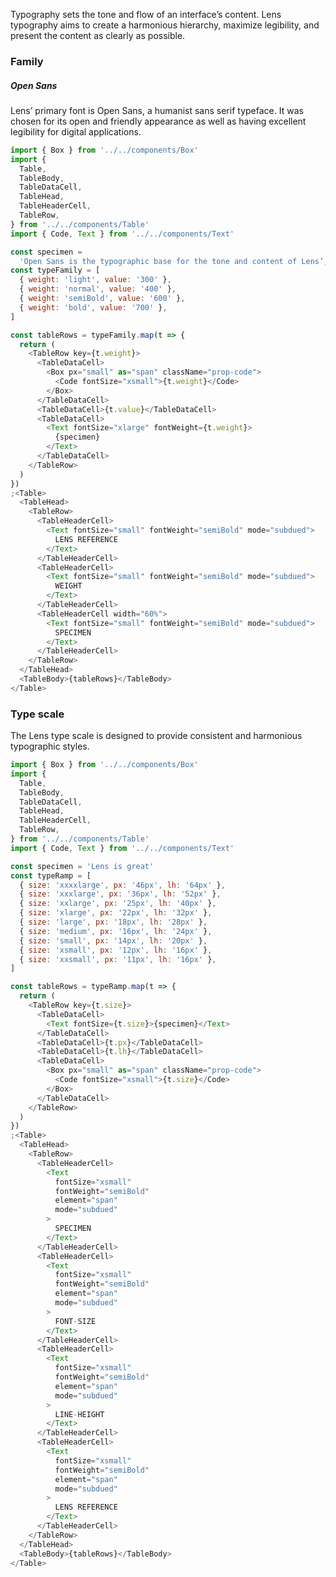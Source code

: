 <div class="component-desc"><p>Typography sets the tone and flow of an interface’s content. Lens typography aims to create a harmonious hierarchy, maximize legibility, and present the content as clearly as possible.</p></div>

<div class="doc-section-divider"></div>

### Family

##### Open Sans

Lens’ primary font is Open Sans, a humanist sans serif typeface. It was chosen for its open and friendly appearance as well as having excellent legibility for digital applications.

```js noeditor
import { Box } from '../../components/Box'
import {
  Table,
  TableBody,
  TableDataCell,
  TableHead,
  TableHeaderCell,
  TableRow,
} from '../../components/Table'
import { Code, Text } from '../../components/Text'

const specimen =
  'Open Sans is the typographic base for the tone and content of Lens’, Lookers design system'
const typeFamily = [
  { weight: 'light', value: '300' },
  { weight: 'normal', value: '400' },
  { weight: 'semiBold', value: '600' },
  { weight: 'bold', value: '700' },
]

const tableRows = typeFamily.map(t => {
  return (
    <TableRow key={t.weight}>
      <TableDataCell>
        <Box px="small" as="span" className="prop-code">
          <Code fontSize="xsmall">{t.weight}</Code>
        </Box>
      </TableDataCell>
      <TableDataCell>{t.value}</TableDataCell>
      <TableDataCell>
        <Text fontSize="xlarge" fontWeight={t.weight}>
          {specimen}
        </Text>
      </TableDataCell>
    </TableRow>
  )
})
;<Table>
  <TableHead>
    <TableRow>
      <TableHeaderCell>
        <Text fontSize="small" fontWeight="semiBold" mode="subdued">
          LENS REFERENCE
        </Text>
      </TableHeaderCell>
      <TableHeaderCell>
        <Text fontSize="small" fontWeight="semiBold" mode="subdued">
          WEIGHT
        </Text>
      </TableHeaderCell>
      <TableHeaderCell width="60%">
        <Text fontSize="small" fontWeight="semiBold" mode="subdued">
          SPECIMEN
        </Text>
      </TableHeaderCell>
    </TableRow>
  </TableHead>
  <TableBody>{tableRows}</TableBody>
</Table>
```

<div class="doc-section-divider"></div>

### Type scale

The Lens type scale is designed to provide consistent and harmonious typographic styles.

```js noeditor
import { Box } from '../../components/Box'
import {
  Table,
  TableBody,
  TableDataCell,
  TableHead,
  TableHeaderCell,
  TableRow,
} from '../../components/Table'
import { Code, Text } from '../../components/Text'

const specimen = 'Lens is great'
const typeRamp = [
  { size: 'xxxxlarge', px: '46px', lh: '64px' },
  { size: 'xxxlarge', px: '36px', lh: '52px' },
  { size: 'xxlarge', px: '25px', lh: '40px' },
  { size: 'xlarge', px: '22px', lh: '32px' },
  { size: 'large', px: '18px', lh: '28px' },
  { size: 'medium', px: '16px', lh: '24px' },
  { size: 'small', px: '14px', lh: '20px' },
  { size: 'xsmall', px: '12px', lh: '16px' },
  { size: 'xxsmall', px: '11px', lh: '16px' },
]

const tableRows = typeRamp.map(t => {
  return (
    <TableRow key={t.size}>
      <TableDataCell>
        <Text fontSize={t.size}>{specimen}</Text>
      </TableDataCell>
      <TableDataCell>{t.px}</TableDataCell>
      <TableDataCell>{t.lh}</TableDataCell>
      <TableDataCell>
        <Box px="small" as="span" className="prop-code">
          <Code fontSize="xsmall">{t.size}</Code>
        </Box>
      </TableDataCell>
    </TableRow>
  )
})
;<Table>
  <TableHead>
    <TableRow>
      <TableHeaderCell>
        <Text
          fontSize="xsmall"
          fontWeight="semiBold"
          element="span"
          mode="subdued"
        >
          SPECIMEN
        </Text>
      </TableHeaderCell>
      <TableHeaderCell>
        <Text
          fontSize="xsmall"
          fontWeight="semiBold"
          element="span"
          mode="subdued"
        >
          FONT-SIZE
        </Text>
      </TableHeaderCell>
      <TableHeaderCell>
        <Text
          fontSize="xsmall"
          fontWeight="semiBold"
          element="span"
          mode="subdued"
        >
          LINE-HEIGHT
        </Text>
      </TableHeaderCell>
      <TableHeaderCell>
        <Text
          fontSize="xsmall"
          fontWeight="semiBold"
          element="span"
          mode="subdued"
        >
          LENS REFERENCE
        </Text>
      </TableHeaderCell>
    </TableRow>
  </TableHead>
  <TableBody>{tableRows}</TableBody>
</Table>
```
